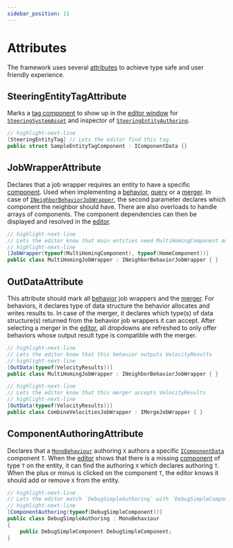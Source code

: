 ```yaml
---
sidebar_position: 11
---
```



# Attributes

The framework uses several [attributes](https://learn.microsoft.com/en-us/dotnet/csharp/language-reference/language-specification/attributes) to achieve type safe and user friendly experience.

## SteeringEntityTagAttribute

Marks a [tag component](/docs/documentation-core/components/Tags) to show up in the [editor window](/docs/documentation-core/editor) for [`SteeringSystemAsset`](/docs/documentation-core/base-system/SteeringSystemAsset) and inspector of [`SteeringEntityAuthoring`](/docs/documentation-core/base-system/steering-entity).

```csharp title="SampleEntityTag.cs"
// highlight-next-line
[SteeringEntityTag] // Lets the editor find this tag. 
public struct SampleEntityTagComponent : IComponentData {}
```

## JobWrapperAttribute

Declares that a job wrapper requires an entity to have a specific [component](/docs/documentation-core/components/intro). Used when implementing a [behavior](/docs/category/behaviors), [query](/docs/category/queries) or a [merger](/docs/documentation-core/merger#attributes). In case of [`INeighborBehaviorJobWrapper`](/docs/documentation-core/behaviors/neighbor-behaviors/), the second parameter declares which component the neighbor should have. There are also overloads to handle arrays of components. The component dependencies can then be displayed and resolved in the [editor](/docs/documentation-core/editor).

```csharp title="MultiHomingJobWrapper.cs"
// highlight-next-line
// Lets the editor know that main entities need MultiHomingComponent and neighbors need HomeComponent
// highlight-next-line
[JobWrapper(typeof(MultiHomingComponent), typeof(HomeComponent))]
public class MultiHomingJobWrapper : INeighborBehaviorJobWrapper { }
```

## OutDataAttribute

This attribute should mark all [behavior](/docs/category/behaviors) job wrappers and the [merger](/docs/documentation-core/merger). For behaviors, it declares type of data structure the behavior allocates and writes results to. In case of the merger, it declares which type(s) of data structure(s) returned from the behavior job wrappers it can accept. After selecting a merger in the [editor](/docs/documentation-core/editor), all dropdowns are refreshed to only offer behaviors whose output result type is compatible with the merger. 

```csharp title="MultiHomingJobWrapper.cs"
// highlight-next-line
// Lets the editor know that this behavior outputs VelocityResults
// highlight-next-line
[OutData(typeof(VelocityResults))]
public class MultiHomingJobWrapper : INeighborBehaviorJobWrapper { }
```

```csharp title="CombineVelocitiesJobWrapper.cs"
// highlight-next-line
// Lets the editor know that this merger accepts VelocityResults
// highlight-next-line
[OutData(typeof(VelocityResults))]
public class CombineVelocitiesJobWrapper : IMergeJobWrapper { }
```

## ComponentAuthoringAttribute

Declares that a [`MonoBehaviour`](https://docs.unity3d.com/ScriptReference/MonoBehaviour.html) authoring `X` authors a specific [`IComponentData`](https://docs.unity3d.com/Packages/com.unity.entities@1.3/api/Unity.Entities.IComponentData.html) component `T`. When the [editor](/docs/documentation-core/editor) shows that there is a missing [component](/docs/documentation-core/components/intro) of type `T` on the entity, it can find the authoring `X` which declares authoring `T`. When the plus or minus is clicked on the component `T`, the editor knows it should add or remove `X` from the entity. 

```csharp title="DebugSimpleAuthoring.cs"
// highlight-next-line
// Lets the editor match `DebugSimpleAuthoring` with `DebugSimpleComponent`
// highlight-next-line
[ComponentAuthoring(typeof(DebugSimpleComponent))]
public class DebugSimpleAuthoring : MonoBehaviour
{
    public DebugSimpleComponent DebugSimpleComponent;
}
```